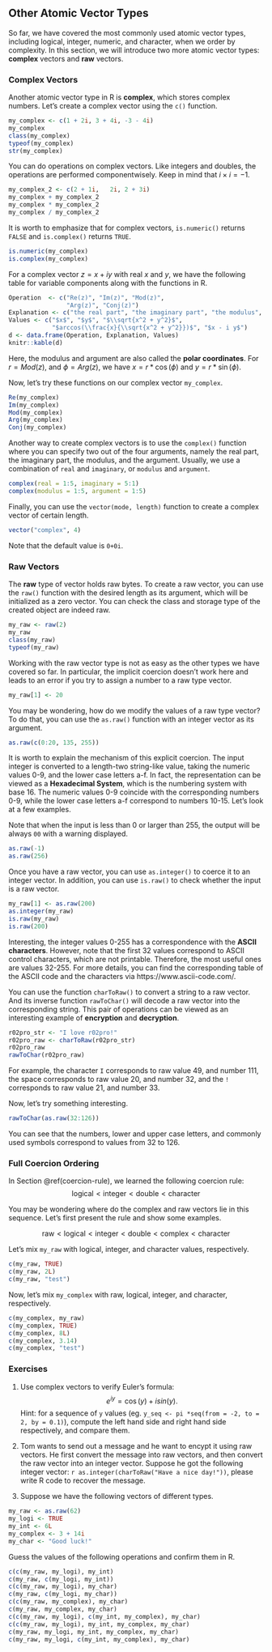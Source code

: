 ## Other Atomic Vector Types {#other-atomic-vector}

So far, we have covered the most commonly used  atomic vector types, including logical, integer, numeric, and character, when we order by complexity. In this section, we will introduce two more atomic vector types: **complex** vectors and **raw** vectors.

### Complex Vectors

Another atomic vector type in R is **complex**, which stores complex numbers. Let's create a complex vector using the `c()` function.
```r
my_complex <- c(1 + 2i, 3 + 4i, -3 - 4i)
my_complex
class(my_complex)
typeof(my_complex)
str(my_complex)
```

You can do operations on complex vectors. Like integers and doubles, the operations are performed componentwisely. Keep in mind that $i \times i = -1$.
```r
my_complex_2 <- c(2 + 1i,   2i, 2 + 3i)
my_complex + my_complex_2
my_complex * my_complex_2
my_complex / my_complex_2
```

It is worth to emphasize that for complex vectors, `is.numeric()` returns `FALSE` and `is.complex()` returns `TRUE`.
```r
is.numeric(my_complex)
is.complex(my_complex)
```

For a complex vector $z = x + i y$ with real $x$ and $y$, we have the following table for variable components along with the functions in R.
```r
Operation  <- c("Re(z)", "Im(z)", "Mod(z)", 
                "Arg(z)", "Conj(z)")
Explanation <- c("the real part", "the imaginary part", "the modulus", "the argument", "the conjugate vector")
Values <- c("$x$", "$y$", "$\\sqrt{x^2 + y^2}$",
            "$arccos(\\frac{x}{\\sqrt{x^2 + y^2}})$", "$x - i y$")
d <- data.frame(Operation, Explanation, Values)
knitr::kable(d)
```

Here, the modulus and argument are also called the **polar coordinates**. For $r = Mod(z)$, and $\phi = Arg(z)$, we have $x = r*\cos(\phi)$ and $y = r*\sin(\phi)$. 

Now, let's try these functions on our complex vector `my_complex`.

```r
Re(my_complex)
Im(my_complex)
Mod(my_complex)
Arg(my_complex)
Conj(my_complex)
```


Another way to create complex vectors is to use the `complex()` function where you can specify two out of the four arguments, namely the real part, the imaginary part, the modulus, and the argument. Usually, we use a combination of `real` and `imaginary`, or `modulus` and `argument`.
```r
complex(real = 1:5, imaginary = 5:1)
complex(modulus = 1:5, argument = 1:5)
```

Finally, you can use the `vector(mode, length)` function to create a complex vector of certain length. 
```r
vector("complex", 4)
```

Note that the default value is `0+0i`.

### Raw Vectors

The **raw** type of vector holds raw bytes. To create a raw vector, you can use the `raw()` function with the desired length as its argument, which will be initialized as a zero vector. You can check the class and storage type of the created object are indeed raw.
```r
my_raw <- raw(2)
my_raw
class(my_raw)
typeof(my_raw)
```

Working with the raw vector type is not as easy as the other types we have covered so far. In particular, the implicit coercion doesn't work here and leads to an error if you try to assign a number to a raw type vector.
```r
my_raw[1] <- 20
```

You may be wondering, how do we modify the values of a raw type vector? To do that, you can use the `as.raw()` function with an integer vector as its argument. 
```r
as.raw(c(0:20, 135, 255))
```

It is worth to explain the mechanism of this explicit coercion. The input integer is converted to a length-two string-like value, taking the numeric values 0-9, and the lower case letters a-f. In fact, the representation can be viewed as a **Hexadecimal System**, which is the numbering system with base 16. The numeric values 0-9 coincide with the corresponding numbers 0-9, while the lower case letters a-f correspond to numbers 10-15. Let's look at a few examples.
\begin{align}
0b &= 0*16 + 11 = 11\\
87 &= 8*16 + 7 = 135\\
ff &= 15*16 + 15 = 255
\end{align}

Note that when the input is less than 0 or larger than 255, the output will be always `00` with a warning displayed.
```r
as.raw(-1)
as.raw(256)
```


Once you have a raw vector, you can use `as.integer()` to coerce it to an integer vector. In addition, you can use `is.raw()` to check whether the input is a raw vector.
```r
my_raw[1] <- as.raw(200)
as.integer(my_raw)
is.raw(my_raw)
is.raw(200)
```

Interesting, the integer values 0-255 has a correspondence with the **ASCII characters**. However, note that the first 32 values correspond to ASCII control characters, which are not printable. Therefore, the most useful ones are values 32-255. For more details, you can find the corresponding table of the ASCII code and the characters via https://www.ascii-code.com/.

You can use the function `charToRaw()` to convert a string to a raw vector. And its inverse function `rawToChar()` will decode a raw vector into the corresponding string. This pair of operations can be viewed as an interesting example of **encryption** and **decryption**. 
```r
r02pro_str <- "I love r02pro!"
r02pro_raw <- charToRaw(r02pro_str)
r02pro_raw
rawToChar(r02pro_raw)
```

For example, the character `I` corresponds to raw value 49, and number 111, the space corresponds to raw value 20, and number 32, and the `!` corresponds to raw value 21, and number 33. 

Now, let's try something interesting.
```r
rawToChar(as.raw(32:126))
```

You can see that the numbers, lower and upper case letters, and commonly used symbols correspond to values from 32 to 126.

### Full Coercion Ordering

In Section \@ref(coercion-rule), we learned the following coercion rule:
$$\mbox{logical} < \mbox{integer} < \mbox{double} < \mbox{character}$$

You may be wondering where do the complex and raw vectors lie in this sequence. Let's first present the rule and show some examples.

$$\mbox{raw} < \mbox{logical} < \mbox{integer} < 
\mbox{double} < \mbox{complex} < \mbox{character}$$

Let's mix `my_raw` with logical, integer, and character values, respectively.
```r
c(my_raw, TRUE)
c(my_raw, 2L)
c(my_raw, "test")
```

Now, let's mix `my_complex` with raw, logical, integer, and character, respectively.
```r
c(my_complex, my_raw)
c(my_complex, TRUE)
c(my_complex, 8L)
c(my_complex, 3.14)
c(my_complex, "test")
```

### Exercises
1. Use complex vectors to verify Euler's formula:
$$e^{iy} = \cos(y) + i sin(y).$$
Hint: for a sequence of `y` values (eg. `y_seq <- pi *seq(from = -2, to = 2, by = 0.1)`), compute the left hand side and right hand side respectively, and compare them.
<!--
```r
y_seq <- pi *seq(from = -2, to = 2, by = 0.1)
left_side <- exp(complex(real = 0, imaginary = y_seq))
right_side <- complex(real = cos(y_seq), imaginary = sin(y_seq))
left_side - right_side
```
-->

2. Tom wants to send out a message and he want to encypt it using raw vectors. He first convert the message into raw vectors, and then convert the raw vector into an integer vector. Suppose he got the following integer vector: `r as.integer(charToRaw("Have a nice day!"))`, please write R code to recover the message. 

3. Suppose we have the following vectors of different types. 
```r
my_raw <- as.raw(62)
my_logi <- TRUE
my_int <- 6L
my_complex <- 3 + 14i
my_char <- "Good luck!"
```

Guess the values of the following operations and confirm them in R.
```r
c(c(my_raw, my_logi), my_int)
c(my_raw, c(my_logi, my_int))
c(c(my_raw, my_logi), my_char)
c(my_raw, c(my_logi, my_char))
c(c(my_raw, my_complex), my_char)
c(my_raw, my_complex, my_char)
c(c(my_raw, my_logi), c(my_int, my_complex), my_char)
c(c(my_raw, my_logi), my_int, my_complex, my_char)
c(my_raw, my_logi, my_int, my_complex, my_char)
c(my_raw, my_logi, c(my_int, my_complex), my_char)
```

